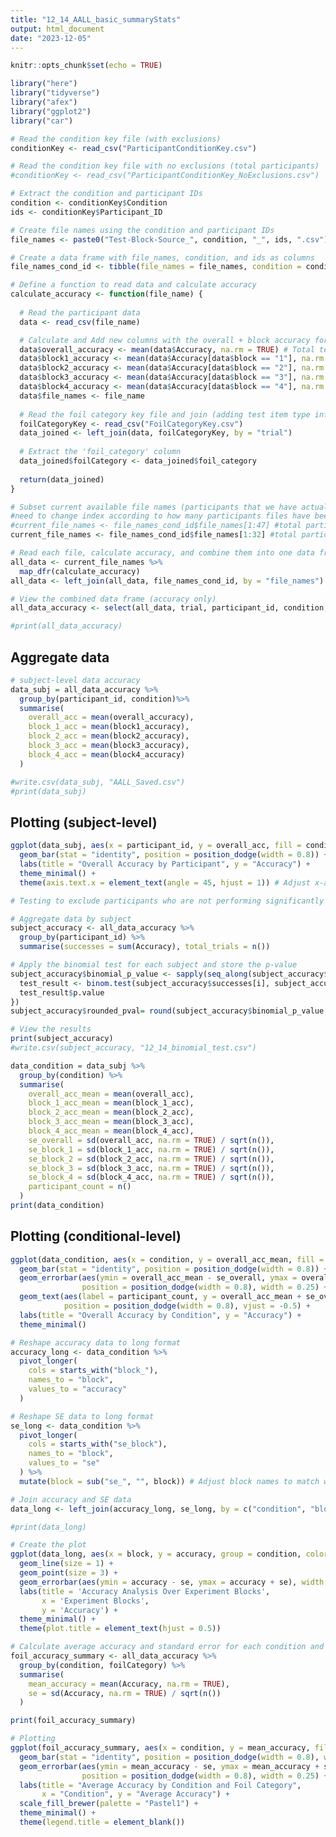 ```yaml
---
title: "12_14_AALL_basic_summaryStats"
output: html_document
date: "2023-12-05"
---
```


```r
knitr::opts_chunk$set(echo = TRUE)
```

```r
library("here")
library("tidyverse")
library("afex")
library("ggplot2")
library("car")
```

```r
# Read the condition key file (with exclusions)
conditionKey <- read_csv("ParticipantConditionKey.csv")

# Read the condition key file with no exclusions (total participants)
#conditionKey <- read_csv("ParticipantConditionKey_NoExclusions.csv")

# Extract the condition and participant IDs
condition <- conditionKey$Condition
ids <- conditionKey$Participant_ID

# Create file names using the condition and participant IDs
file_names <- paste0("Test-Block-Source_", condition, "_", ids, ".csv")

# Create a data frame with file_names, condition, and ids as columns
file_names_cond_id <- tibble(file_names = file_names, condition = condition, participant_id = ids)

# Define a function to read data and calculate accuracy
calculate_accuracy <- function(file_name) {
  
  # Read the participant data
  data <- read_csv(file_name)

  # Calculate and Add new columns with the overall + block accuracy for each participant
  data$overall_accuracy <- mean(data$Accuracy, na.rm = TRUE) # Total test accuracy
  data$block1_accuracy <- mean(data$Accuracy[data$block == "1"], na.rm = TRUE) # Block 1 test accuracy
  data$block2_accuracy <- mean(data$Accuracy[data$block == "2"], na.rm = TRUE) # Block 2 test accuracy
  data$block3_accuracy <- mean(data$Accuracy[data$block == "3"], na.rm = TRUE) # Block 3 test accuracy
  data$block4_accuracy <- mean(data$Accuracy[data$block == "4"], na.rm = TRUE) # Block 4 test accuracy
  data$file_names <- file_name
  
  # Read the foil category key file and join (adding test item type info)
  foilCategoryKey <- read_csv("FoilCategoryKey.csv")
  data_joined <- left_join(data, foilCategoryKey, by = "trial")
  
  # Extract the 'foil_category' column
  data_joined$foilCategory <- data_joined$foil_category
  
  return(data_joined)
}

# Subset current available file names (participants that we have actually run)
#need to change index according to how many participants files have been added/included 
#current_file_names <- file_names_cond_id$file_names[1:47] #total participants (with no exclusions)
current_file_names <- file_names_cond_id$file_names[1:32] #total participants (with exclusions)

# Read each file, calculate accuracy, and combine them into one data frame
all_data <- current_file_names %>%
  map_dfr(calculate_accuracy)
all_data <- left_join(all_data, file_names_cond_id, by = "file_names")

# View the combined data frame (accuracy only)
all_data_accuracy <- select(all_data, trial, participant_id, condition, foilCategory,Accuracy, overall_accuracy, block1_accuracy, block2_accuracy, block3_accuracy, block4_accuracy)

#print(all_data_accuracy)
```

## Aggregate data
```r
# subject-level data accuracy
data_subj = all_data_accuracy %>%
  group_by(participant_id, condition)%>%
  summarise(
    overall_acc = mean(overall_accuracy),
    block_1_acc = mean(block1_accuracy),
    block_2_acc = mean(block2_accuracy),
    block_3_acc = mean(block3_accuracy),
    block_4_acc = mean(block4_accuracy)
  )

#write.csv(data_subj, "AALL_Saved.csv")
#print(data_subj)
```

## Plotting (subject-level)
```r
ggplot(data_subj, aes(x = participant_id, y = overall_acc, fill = condition, group = condition)) +
  geom_bar(stat = "identity", position = position_dodge(width = 0.8)) +
  labs(title = "Overall Accuracy by Participant", y = "Accuracy") +
  theme_minimal() +
  theme(axis.text.x = element_text(angle = 45, hjust = 1)) # Adjust x-axis labels

```
```r
# Testing to exclude participants who are not performing significantly above chance 

# Aggregate data by subject
subject_accuracy <- all_data_accuracy %>%
  group_by(participant_id) %>%
  summarise(successes = sum(Accuracy), total_trials = n())

# Apply the binomial test for each subject and store the p-value
subject_accuracy$binomial_p_value <- sapply(seq_along(subject_accuracy$participant_id), function(i) {
  test_result <- binom.test(subject_accuracy$successes[i], subject_accuracy$total_trials[i], p = 0.5)
  test_result$p.value
})
subject_accuracy$rounded_pval= round(subject_accuracy$binomial_p_value, 4) 

# View the results
print(subject_accuracy)
#write.csv(subject_accuracy, "12_14_binomial_test.csv")
```

```r
data_condition = data_subj %>%
  group_by(condition) %>%
  summarise(
    overall_acc_mean = mean(overall_acc),
    block_1_acc_mean = mean(block_1_acc),
    block_2_acc_mean = mean(block_2_acc),
    block_3_acc_mean = mean(block_3_acc),
    block_4_acc_mean = mean(block_4_acc),
    se_overall = sd(overall_acc, na.rm = TRUE) / sqrt(n()),
    se_block_1 = sd(block_1_acc, na.rm = TRUE) / sqrt(n()),
    se_block_2 = sd(block_2_acc, na.rm = TRUE) / sqrt(n()),
    se_block_3 = sd(block_3_acc, na.rm = TRUE) / sqrt(n()),
    se_block_4 = sd(block_4_acc, na.rm = TRUE) / sqrt(n()),
    participant_count = n()
  )
print(data_condition)

```

## Plotting (conditional-level)
```r
ggplot(data_condition, aes(x = condition, y = overall_acc_mean, fill = condition)) +
  geom_bar(stat = "identity", position = position_dodge(width = 0.8)) +
  geom_errorbar(aes(ymin = overall_acc_mean - se_overall, ymax = overall_acc_mean + se_overall), 
                position = position_dodge(width = 0.8), width = 0.25) +
  geom_text(aes(label = participant_count, y = overall_acc_mean + se_overall), 
            position = position_dodge(width = 0.8), vjust = -0.5) +
  labs(title = "Overall Accuracy by Condition", y = "Accuracy") +
  theme_minimal()


```

```r
# Reshape accuracy data to long format
accuracy_long <- data_condition %>%
  pivot_longer(
    cols = starts_with("block_"),
    names_to = "block",
    values_to = "accuracy"
  )

# Reshape SE data to long format
se_long <- data_condition %>%
  pivot_longer(
    cols = starts_with("se_block"),
    names_to = "block",
    values_to = "se"
  ) %>%
  mutate(block = sub("se_", "", block)) # Adjust block names to match with accuracy data

# Join accuracy and SE data
data_long <- left_join(accuracy_long, se_long, by = c("condition", "block"))

#print(data_long)
```

```r
# Create the plot
ggplot(data_long, aes(x = block, y = accuracy, group = condition, color = condition)) +
  geom_line(size = 1) +
  geom_point(size = 3) +
  geom_errorbar(aes(ymin = accuracy - se, ymax = accuracy + se), width = 0.1) +
  labs(title = 'Accuracy Analysis Over Experiment Blocks',
       x = 'Experiment Blocks',
       y = 'Accuracy') +
  theme_minimal() +
  theme(plot.title = element_text(hjust = 0.5))

```


```r
# Calculate average accuracy and standard error for each condition and foil category
foil_accuracy_summary <- all_data_accuracy %>%
  group_by(condition, foilCategory) %>%
  summarise(
    mean_accuracy = mean(Accuracy, na.rm = TRUE),
    se = sd(Accuracy, na.rm = TRUE) / sqrt(n())
  )

print(foil_accuracy_summary)

```

```r

# Plotting
ggplot(foil_accuracy_summary, aes(x = condition, y = mean_accuracy, fill = foilCategory)) +
  geom_bar(stat = "identity", position = position_dodge(width = 0.8), width = 0.7) +
  geom_errorbar(aes(ymin = mean_accuracy - se, ymax = mean_accuracy + se),
                position = position_dodge(width = 0.8), width = 0.25) +
  labs(title = "Average Accuracy by Condition and Foil Category",
       x = "Condition", y = "Average Accuracy") +
  scale_fill_brewer(palette = "Pastel1") +
  theme_minimal() +
  theme(legend.title = element_blank())


```
